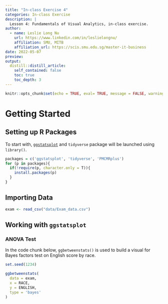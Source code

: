 ```yaml
---
title: "In-class Exercise 4"
categories: In-class Exercise 
description: |
  Lesson 4: Fundamentals of Visual Analytics, in-class exercise. 
author:
  - name: Leslie Long Nu
    url: https://www.linkedin.com/in/leslielongnu/
    affiliation: SMU, MITB
    affiliation_url: https://scis.smu.edu.sg/master-it-business
date: 2022-05-07
preview: 
output:
  distill::distill_article:
    self_contained: false
    toc: true
    toc_depth: 3
---
```



```r
knitr::opts_chunk$set(echo = TRUE, eval= TRUE, message = FALSE, warning = FALSE, fig.retina = 3)
```

# Getting Started

## Setting up R Packages 

To start with, [`ggstatsplot`](https://www.rdocumentation.org/packages/ggstatsplot/versions/0.9.1) and `tidyverse` package will be launched using `library()`.

```r
packages = c('ggstatsplot', 'tidyverse', 'PMCMRplus')
for (p in packages){
  if(!require(p, character.only = T)){
    install.packages(p)
  }
}
```

## Importing Data

```r
exam <- read_csv("data/Exam_data.csv")
```

## Working with `ggstatsplot`

### ANOVA Test
In the code chunk below, `ggbetweenstats()` is used to build a visual for Bayes factors test on English score by race.

```r
set.seed(1234)

ggbetweenstats(
  data = exam,
  x = RACE, 
  y = ENGLISH,
  type = 'bayes'
)
```


